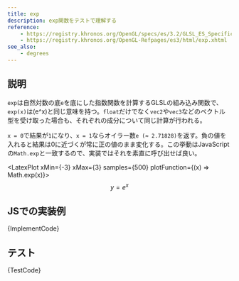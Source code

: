 ```yaml
---
title: exp
description: exp関数をテストで理解する
reference:
    - https://registry.khronos.org/OpenGL/specs/es/3.2/GLSL_ES_Specification_3.20.html#exponential-functions
    - https://registry.khronos.org/OpenGL-Refpages/es3/html/exp.xhtml
see_also:
    - degrees
---
```



## 説明

`exp`は自然対数の底`e`を底にした指数関数を計算するGLSLの組み込み関数で、`exp(x)`は\(e^x\)と同じ意味を持つ。`float`だけでなく`vec2`や`vec3`などのベクトル型を受け取った場合も、それぞれの成分について同じ計算が行われる。

`x = 0`で結果が`1`になり、`x = 1`ならオイラー数`e (≈ 2.71828)`を返す。負の値を入れると結果は0に近づくが常に正の値のまま変化する。この挙動はJavaScriptの`Math.exp`と一致するので、実装ではそれを素直に呼び出せば良い。

<LatexPlot xMin={-3} xMax={3} samples={500} plotFunction={(x) => Math.exp(x)}>
    $$
    y = e^{x}
    $$
</LatexPlot>

## JSでの実装例

<CodeBlock language="ts">{ImplementCode}</CodeBlock>

## テスト

<CodeBlock language="js">{TestCode}</CodeBlock>
